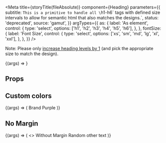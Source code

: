 
<Meta
  title={storyTitle(fileAbsolute)}
  component={Heading}
  parameters={{
    subtitle: `This is a primitive to handle all \`h1-h6\` tags
with defined size intervals to allow for semantic html that also
matches the designs.`,
    status: 'deprecated',
    source: 'gamut',
  }}
  argTypes={{
    as: {
      label: 'As element',
      control: {
        type: 'select',
        options: ['h1', 'h2', 'h3', 'h4', 'h5', 'h6'],
      },
    },
    fontSize: {
      label: 'Font Size',
      control: {
        type: 'select',
        options: ['xs', 'sm', 'md', 'lg', 'xl', 'xxl'],
      },
    },
  }}
/>

Note: Please only [increase heading levels by 1](https://dequeuniversity.com/rules/axe/3.0/heading-order)
(and pick the appropriate size to match the design).

<Preview>
  <Story
    name="Heading"
    args={{ children: 'Hello World', as: 'h1', hideMargin: true }}
  >
    {(args) => <Heading {...args} />}
  </Story>
</Preview>

## Props

<Props story="Heading" />

## Custom colors

<Preview>
  <Story name="Custom Colors">
    {(args) => (
      <Heading fontSize="md" as="h3" style={{ color: brandColors.purple }}>
        Brand Purple
      </Heading>
    )}
  </Story>
</Preview>

## No Margin

<Preview>
  <Story name="No Margin">
    {(args) => (
      <>
        <Heading fontSize="md" as="h3" hideMargin>
          Without Margin
        </Heading>
        <Text>Random other text</Text>
      </>
    )}
  </Story>
</Preview>
